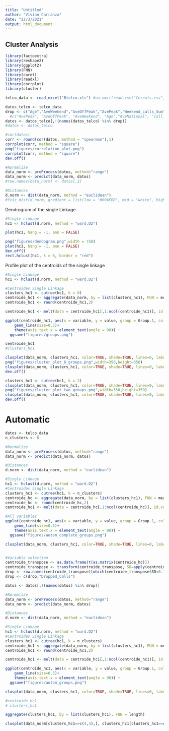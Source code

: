 ---
title: "Untitled"
author: "Vivian Carranza"
date: "22/3/2021"
output: html_document
---

## Cluster Analysis

```{r, results='hide', message=FALSE, warning= FALSE}

library(factoextra)
library(reshape2)
library(ggplot2)
library(FNN)
library(caret)
library(readxl)
library(corrplot)
library(cluster)

telco_data <- read_excel("Btelco.xls") #na.omit(read.csv("Cereals.csv", header = T, sep = ","))

```


```{r, fig.width=14, fig.height=12}
datos_telco <- telco_data
drop <- c("Age","AveWeekend","AveOffPeak","AvePeak","Weekend_calls_Sum","L_O_S","AveNational","Weekend_mins_Sum","Dropped_Calls")
  #c("AvePeak", "AveOffPeak", "AveWeekend", "Age","AveNational", "call_cost_per_min","L_O_S","Weekend_calls_Sum", "Weekend_mins_Sum")
datos <- datos_telco[,!(names(datos_telco) %in% drop)]
#datos <- datos_telco

#cor(datos)
corr <- round(cor(datos, method = "spearman"),1)
corrplot(corr, method = "square")
png("figures/correlation_plot.png")
corrplot(corr, method = "square")
dev.off()

#Normalize 
data_norm <- preProcess(datos, method="range")
data_norm <- predict(data_norm, datos)
#row.names(data_norm) <- datos[,1]

#Distances
d.norm <- dist(data_norm, method = "euclidean")
#fviz_dist(d.norm, gradient = list(low = "#00AFBB", mid = "white", high = "#FC4E07"))

```

Dendrogram  of the single Linkage
```{r, fig.width=14, fig.height=12}

#Single Linkage
hc1 <- hclust(d.norm, method = "ward.D2")

plot(hc1, hang = -1, ann = FALSE)

png("figures/dendogram.png",width = 750)
plot(hc1, hang = -1, ann = FALSE)
dev.off()
rect.hclust(hc1, k = 6, border = "red")

```






Profile plot of the centroids of the single linkage 
```{r, fig.width=14}
#Single Linkage
hc1 <- hclust(d.norm, method = "ward.D2")

#Centroides Single Linkage 
clusters_hc1 <- cutree(hc1, k = 6)
centroide_hc1 <- aggregate(data_norm, by = list(clusters_hc1), FUN = mean) 
centroide_hc1 <- round(centroide_hc1,2)

centroide_hc1 <- melt(data = centroide_hc1[,1:ncol(centroide_hc1)], id.vars = "Group.1")

ggplot(centroide_hc1, aes(x = variable, y = value, group = Group.1, color = factor(Group.1), size = 1)) +
    geom_line(size=0.5)+
    theme(axis.text.x = element_text(angle = 90)) +
  ggsave("figures/groups.png")

centroide_hc1
#clusters_hc1

clusplot(data_norm, clusters_hc1, color=TRUE, shade=TRUE, lines=0, labels = 4)
png("figures/cluster_plot_6_groups.png",width=350,height=350)
clusplot(data_norm, clusters_hc1, color=TRUE, shade=TRUE, lines=0, labels = 4)
dev.off()

clusters_hc1 <- cutree(hc1, k = 2)
clusplot(data_norm, clusters_hc1, color=TRUE, shade=TRUE, lines=0, labels = 4)
png("figures/cluster_plot_two_groups.png",width=350,height=350)
clusplot(data_norm, clusters_hc1, color=TRUE, shade=TRUE, lines=0, labels = 4)
dev.off()
```



# Automatic 

```{r, fig.width=14}

datos <- telco_data
n_clusters <- 6

#Normalize 
data_norm <- preProcess(datos, method="range")
data_norm <- predict(data_norm, datos)

#Distances
d.norm <- dist(data_norm, method = "euclidean")

#Single Linkage
hc1 <- hclust(d.norm, method = "ward.D2")
#Centroides Single Linkage 
clusters_hc1 <- cutree(hc1, k = n_clusters)
centroide_hc <- aggregate(data_norm, by = list(clusters_hc1), FUN = mean) 
centroide_hc <- round(centroide_hc,2)
centroide_hc1 <- melt(data = centroide_hc[,1:ncol(centroide_hc)], id.vars = "Group.1")

#All variables
ggplot(centroide_hc1, aes(x = variable, y = value, group = Group.1, color = factor(Group.1), size = 1)) +
    geom_line(size=0.5)+
    theme(axis.text.x = element_text(angle = 90)) +
  ggsave("figures/autom_complete_groups.png")

clusplot(data_norm, clusters_hc1, color=TRUE, shade=TRUE, lines=0, labels = 4)


#Variable selection
centroide_transpose <- as.data.frame(t(as.matrix(centroide_hc)))
centroide_transpose <- transform(centroide_transpose, SD=apply(centroide_transpose,1, sd, na.rm = TRUE))
drop <- row.names(centroide_transpose)[which(centroide_transpose$SD<0.1)] 
drop <- c(drop,"Dropped_Calls")

datos <- datos[,!(names(datos) %in% drop)]

#Normalize 
data_norm <- preProcess(datos, method="range")
data_norm <- predict(data_norm, datos)

#Distances
d.norm <- dist(data_norm, method = "euclidean")

#Single Linkage
hc1 <- hclust(d.norm, method = "ward.D2")
#Centroides Single Linkage 
clusters_hc1 <- cutree(hc1, k = n_clusters)
centroide_hc1 <- aggregate(data_norm, by = list(clusters_hc1), FUN = mean) 
centroide_hc1 <- round(centroide_hc1,2)

centroide_hc1 <- melt(data = centroide_hc1[,1:ncol(centroide_hc1)], id.vars = "Group.1")

ggplot(centroide_hc1, aes(x = variable, y = value, group = Group.1, color = factor(Group.1), size = 1)) +
    geom_line(size=0.5)+
    theme(axis.text.x = element_text(angle = 90)) +
  ggsave("figures/autom_groups.png")

clusplot(data_norm, clusters_hc1, color=TRUE, shade=TRUE, lines=0, labels = 4)


```






```{r}
#centroide_hc1
# clusters_hc1

aggregate(clusters_hc1, by = list(clusters_hc1), FUN = length)

clusplot(data_norm[clusters_hc1==c(4,3),], clusters_hc1[clusters_hc1==c(4,3)], color=TRUE, shade=TRUE, lines=2, labels = 3)


```
